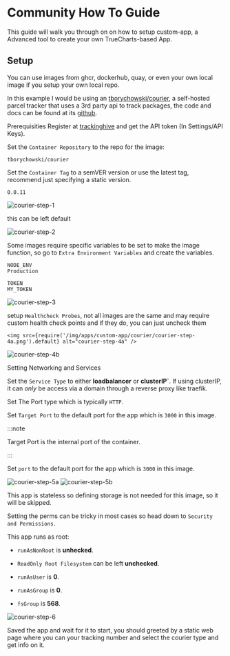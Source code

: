 
# Community How To Guide

This guide will walk you through on on how to setup custom-app, a Advanced tool to create your own TrueCharts-based App.

## Setup

You can use images from ghcr, dockerhub, quay, or even your own local image if you setup your own local repo.

In this example I would be using an [tborychowski/courier](https://hub.docker.com/r/tborychowski/courier), a self-hosted parcel tracker that uses a 3rd party api to track packages, the code and docs can be found at its [github](https://github.com/tborychowski/courier).

Prerequisities
Register at [trackinghive](https://my.trackinghive.com/) and get the API token (In Settings/API Keys).

Set the `Container Repository` to the repo for the image:

```
tborychowski/courier
```

Set the `Container Tag` to a semVER version or use the latest tag, recommend just specifying a static version.

```
0.0.11
```

![courier-step-1](/img/apps/custom-app/courier/courier-step-1.png)

this can be left default

![courier-step-2](/img/apps/custom-app/courier/courier-step-2.png)

Some images require specific variables to be set to make the image function, so go to `Extra Environment Variables` and create the variables.

```
NODE_ENV
Production
```

```
TOKEN
MY_TOKEN
```

![courier-step-3](/img/apps/custom-app/courier/courier-step-3.png)

setup `Healthcheck Probes`, not all images are the same and may require custom health check points and if they do, you can just uncheck them

<Tabs>
  <TabItem value="healthcheckon" label="Healthcheck Probes enabled" default>
    
    <img src={require('/img/apps/custom-app/courier/courier-step-4a.png').default} alt="courier-step-4a" />
  </TabItem>
  <TabItem value="healthcheckoff" label="Healthcheck Probes disabled">
    <img src={require('/img/apps/custom-app/courier/courier-step-4b.png').default} alt="courier-step-4b" />
  </TabItem>
</Tabs>

Setting Networking and Services

Set the `Service Type` to either **loadbalancer** or **clusterIP`**. If using clusterIP, it can _only_ be access via a domain through a reverse proxy like traefik.

Set The Port type which is typically `HTTP`.

Set `Target Port` to the default port for the app which is `3000` in this image.

:::note

Target Port is the internal port of the container.

:::

Set `port` to the default port for the app which is `3000` in this image.

<Tabs>
  <TabItem value="loadbalancer" label="Loadbalancer" default>
    <img src={require('/img/apps/custom-app/courier/courier-step-5a.png').default} alt="courier-step-5a" />
  </TabItem>
  <TabItem value="clusterip" label="ClusterIP">
    <img src={require('/img/apps/custom-app/courier/courier-step-5b.png').default} alt="courier-step-5b" />
  </TabItem>
</Tabs>

This app is stateless so defining storage is not needed for this image, so it will be skipped.

Setting the perms can be tricky in most cases so head down to `Security and Permissions`.

This app runs as root:

- `runAsNonRoot` is **unhecked**.
- `ReadOnly Root Filesystem` can be left **unchecked**.

- `runAsUser` is **0**.
- `runAsGroup` is **0**.
- `fsGroup` is **568**.

![courier-step-6](/img/apps/custom-app/courier/courier-step-6.png)

Saved the app and wait for it to start, you should greeted by a static web page where you can your tracking number and select the courier type and get info on it.